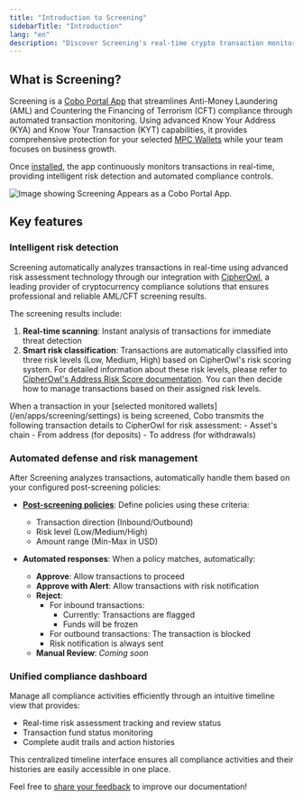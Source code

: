 ```yaml
---
title: "Introduction to Screening"
sidebarTitle: "Introduction"
lang: "en"
description: "Discover Screening's real-time crypto transaction monitoring with KYA/KYT capabilities. Automate AML/CFT compliance with risk detection and smart policy enforcement."
---
```


## What is Screening?

Screening is a [Cobo Portal App](/en/apps/introduction) that streamlines Anti-Money Laundering (AML) and Countering the Financing of Terrorism (CFT) compliance through automated transaction monitoring. Using advanced Know Your Address (KYA) and Know Your Transaction (KYT) capabilities, it provides comprehensive protection for your selected [MPC Wallets](/en/portal/mpc-wallets/introduction) while your team focuses on business growth.

Once [installed](/en/apps/screening/set-up), the app continuously monitors transactions in real-time, providing intelligent risk detection and automated compliance controls.

<img src="/en/images/portal-apps/screening/screening-in-app-store.png" className="screenshot_modal" alt="Image showing Screening Appears as a Cobo Portal App."/>

## Key features

### Intelligent risk detection

Screening automatically analyzes transactions in real-time using advanced risk assessment technology through our integration with [CipherOwl](https://www.cipherowl.com/), a leading provider of cryptocurrency compliance solutions that ensures professional and reliable AML/CFT screening results.

The screening results include:

1. **Real-time scanning**: Instant analysis of transactions for immediate threat detection
2. **Smart risk classification**: Transactions are automatically classified into three risk levels (Low, Medium, High) based on CipherOwl's risk scoring system. For detailed information about these risk levels, please refer to [CipherOwl's Address Risk Score documentation](https://s.cipherowl.ai/Address-Risk-Score-1a0d90dd030f80b5904cd4aa76e15cea). You can then decide how to manage transactions based on their assigned risk levels.

<Info>
When a transaction in your [selected monitored wallets](/en/apps/screening/settings) is being screened, Cobo transmits the following transaction details to CipherOwl for risk assessment:
- Asset's chain
- From address (for deposits)
- To address (for withdrawals)
</Info>

### Automated defense and risk management

After Screening analyzes transactions, automatically handle them based on your configured post-screening policies:

- [**Post-screening policies**](/en/apps/screening/risk-policies#post-screening-policies):
  Define policies using these criteria:
  - Transaction direction (Inbound/Outbound)
  - Risk level (Low/Medium/High)
  - Amount range (Min-Max in USD)

- **Automated responses**:
  When a policy matches, automatically:
  - **Approve**: Allow transactions to proceed
  - **Approve with Alert**: Allow transactions with risk notification
  - **Reject**:
    - For inbound transactions:
      - Currently: Transactions are flagged
      - Funds will be frozen
    - For outbound transactions: The transaction is blocked
    - Risk notification is always sent
  - **Manual Review**: *Coming soon*

### Unified compliance dashboard

Manage all compliance activities efficiently through an intuitive timeline view that provides:

- Real-time risk assessment tracking and review status
- Transaction fund status monitoring
- Complete audit trails and action histories

This centralized timeline interface ensures all compliance activities and their histories are easily accessible in one place.

<Tip>Feel free to [share your feedback](https://forms.zohopublic.com/cobo/form/DocumentFeedbackForm/formperma/QvLOhxJv1_JMsJ-1dleZ8Itb_7rzN-LtgvsDdxosoVI?referrername=manuals) to improve our documentation!</Tip>